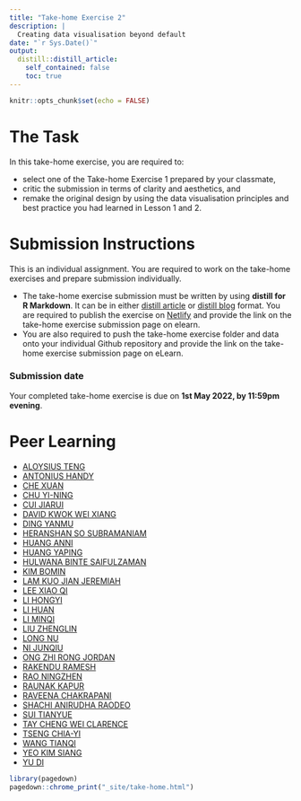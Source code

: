 ```yaml
---
title: "Take-home Exercise 2"
description: |
  Creating data visualisation beyond default
date: "`r Sys.Date()`"
output:
  distill::distill_article:
    self_contained: false
    toc: true
---
```


```r
knitr::opts_chunk$set(echo = FALSE)
```

# The Task

In this take-home exercise, you are required to:

- select one of the Take-home Exercise 1 prepared by your classmate, 
- critic the submission in terms of clarity and aesthetics, and 
- remake the original design by using the data visualisation principles and best practice you had learned in Lesson 1 and 2.

# Submission Instructions 

This is an individual assignment. You are required to work on the take-home exercises and prepare submission individually. 

- The take-home exercise submission must be written by using **distill for R Markdown**.  It can be in either [distill article](https://distill.pub/guide/) or [distill blog ](https://rstudio.github.io/distill/blog.html) format. You are required to publish the exercise on [Netlify](https://www.netlify.com/) and provide the link on the take-home exercise submission page on elearn. 
- You are also required to push the take-home exercise folder and data onto your individual Github repository and provide the link on the take-home exercise submission page on eLearn.
 
### Submission date 
 
Your completed take-home exercise is due on **1st May 2022, by 11:59pm evening**.

# Peer Learning

- [ALOYSIUS TENG](https://visual-analytics-course.netlify.app/th_ex/th_ex2.html)
- [ANTONIUS HANDY](https://isss608-hhhandy.netlify.app/th_ex/th_ex2.html)
- [CHE XUAN](https://r4dsa4va.netlify.app/th_ex/th_ex2.html)
- [CHU YI-NING](https://yn-isss608.netlify.app/take-home_ex/th_ex2.html)
- [CUI  JIARUI](https://jiarui-cui-isss608.netlify.app/th_ex/th_ex02)
- [DAVID KWOK WEI XIANG](https://dkwx1234.netlify.app/th_ex/takehomeex2.html)
- [DING YANMU](https://dingyanmu.netlify.app/th_ex/th_ex2.html)
- [HERANSHAN SO SUBRAMANIAM](https://heranshan-isss608.netlify.app/th_ex/th_ex2.html)
- [HUANG ANNI](https://huanganni.netlify.app/th_ex/th_ex2.html)
- [HUANG YAPING](https://vast-challenge-2022-th-ex-1.netlify.app/th_ex/th_ex2.html)
- [HULWANA BINTE SAIFULZAMAN]()
- [KIM BOMIN]()
- [LAM KUO JIAN JEREMIAH](https://jeremiahlam.netlify.app/th_ex/th_ex2.html)
- [LEE XIAO QI](https://tiffanylxq.netlify.app/takehomeex/th_ex2)
- [LI HONGYI](https://jessielee.netlify.app/th_ex/th_ex2.html)
- [LI HUAN](https://katherine-isss608.netlify.app/th_ex/th_ex2.html)
- [LI MINQI](https://isss608-visualization-liminqi.netlify.app/th_ex/th_ex2)
- [LIU ZHENGLIN](https://zhenglinliuvisual.netlify.app/th_ex/th_ex2.html)
- [LONG NU](https://leslielong-da.netlify.app/posts/2022-04-25-takehome2/) 
- [NI JUNQIU](https://isss-608-junqiuni.netlify.app/takehome_ex/takehome_ex02.html)
- [ONG ZHI RONG JORDAN](https://isss608-jordan-va.netlify.app/th_ex2/th_ex2.html)
- [RAKENDU RAMESH](https://rakendu-mitb2021.netlify.app/th_ex/th_ex02.html)
- [RAO NINGZHEN]()
- [RAUNAK KAPUR](https://isss608-raunakkapur.netlify.app/th_ex/the2)
- [RAVEENA CHAKRAPANI](https://raveenaclr.netlify.app/th_ex/th_ex2.html)
- [SHACHI ANIRUDHA RAODEO](https://visualanalytics.netlify.app/th_ex/th_ex2.html)
- [SUI TIANYUE](https://vickysui-va.netlify.app/take_home_exercise/ex_2.html)
- [TAY CHENG WEI CLARENCE](https://clarencetay.netlify.app/th_ex/th_ex2.html)
- [TSENG CHIA-YI](https://mitb-va-joycetseng.netlify.app/posts/2022-04-26-takehome2/)
- [WANG TIANQI](https://wtqmitbva.netlify.app/takehome2)
- [YEO KIM SIANG]()
- [YU DI](https://yudiva.netlify.app/exe2)
   

```r
library(pagedown)
pagedown::chrome_print("_site/take-home.html")
```



















